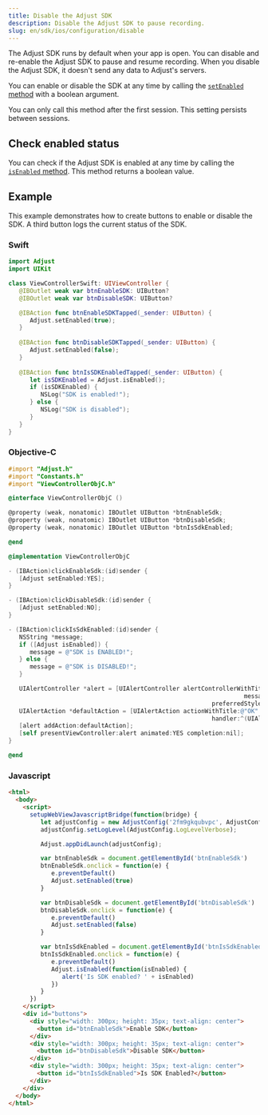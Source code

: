 ```yaml
---
title: Disable the Adjust SDK
description: Disable the Adjust SDK to pause recording.
slug: en/sdk/ios/configuration/disable
---
```



The Adjust SDK runs by default when your app is open. You can disable and re-enable the Adjust SDK to pause and resume recording. When you disable the Adjust SDK, it doesn't send any data to Adjust's servers.

You can enable or disable the SDK at any time by calling the [`setEnabled` method](#ios-setenabled-invocation) with a boolean argument.

<Callout type="important">

You can only call this method after the first session. This setting persists between sessions.

</Callout>

<SetEnabled />

## Check enabled status

You can check if the Adjust SDK is enabled at any time by calling the [`isEnabled` method](#ios-isenabled-invocation). This method returns a boolean value.

<IsEnabled />

## Example

This example demonstrates how to create buttons to enable or disable the SDK. A third button logs the current status of the SDK.

<Tabs>
<Tab sync="swift">

### Swift

```swift
import Adjust
import UIKit

class ViewControllerSwift: UIViewController {
   @IBOutlet weak var btnEnableSDK: UIButton?
   @IBOutlet weak var btnDisableSDK: UIButton?

   @IBAction func btnEnableSDKTapped(_sender: UIButton) {
      Adjust.setEnabled(true);
   }
   
   @IBAction func btnDisableSDKTapped(_sender: UIButton) {
      Adjust.setEnabled(false);
   }
   
   @IBAction func btnIsSDKEnabledTapped(_sender: UIButton) {
      let isSDKEnabled = Adjust.isEnabled();
      if (isSDKEnabled) {
         NSLog("SDK is enabled!");
      } else {
         NSLog("SDK is disabled");
      }
   }
}
```

</Tab>
<Tab sync="objc">

### Objective-C

```objective-c
#import "Adjust.h"
#import "Constants.h"
#import "ViewControllerObjC.h"

@interface ViewControllerObjC ()

@property (weak, nonatomic) IBOutlet UIButton *btnEnableSdk;
@property (weak, nonatomic) IBOutlet UIButton *btnDisableSdk;
@property (weak, nonatomic) IBOutlet UIButton *btnIsSdkEnabled;

@end

@implementation ViewControllerObjC

- (IBAction)clickEnableSdk:(id)sender {
   [Adjust setEnabled:YES];
}

- (IBAction)clickDisableSdk:(id)sender {
   [Adjust setEnabled:NO];
}

- (IBAction)clickIsSdkEnabled:(id)sender {
   NSString *message;
   if ([Adjust isEnabled]) {
      message = @"SDK is ENABLED!";
   } else {
      message = @"SDK is DISABLED!";
   }

   UIAlertController *alert = [UIAlertController alertControllerWithTitle:@"Is SDK Enabled?"
                                                                  message:message
                                                         preferredStyle:UIAlertControllerStyleAlert];
   UIAlertAction *defaultAction = [UIAlertAction actionWithTitle:@"OK" style:UIAlertActionStyleDefault
                                                         handler:^(UIAlertAction *action) {}];
   [alert addAction:defaultAction];
   [self presentViewController:alert animated:YES completion:nil];
}

@end
```

</Tab>
<Tab sync="js">

### Javascript

```html
<html>
  <body>
    <script>
      setupWebViewJavascriptBridge(function(bridge) {
         let adjustConfig = new AdjustConfig('2fm9gkqubvpc', AdjustConfig.EnvironmentSandbox);
         adjustConfig.setLogLevel(AdjustConfig.LogLevelVerbose);

         Adjust.appDidLaunch(adjustConfig);

         var btnEnableSdk = document.getElementById('btnEnableSdk')
         btnEnableSdk.onclick = function(e) {
            e.preventDefault()
            Adjust.setEnabled(true)
         }

         var btnDisableSdk = document.getElementById('btnDisableSdk')
         btnDisableSdk.onclick = function(e) {
            e.preventDefault()
            Adjust.setEnabled(false)
         }

         var btnIsSdkEnabled = document.getElementById('btnIsSdkEnabled')
         btnIsSdkEnabled.onclick = function(e) {
            e.preventDefault()
            Adjust.isEnabled(function(isEnabled) {
               alert('Is SDK enabled? ' + isEnabled)
            })
         }
      })
    </script>
    <div id="buttons">
      <div style="width: 300px; height: 35px; text-align: center">
        <button id="btnEnableSdk">Enable SDK</button>
      </div>
      <div style="width: 300px; height: 35px; text-align: center">
        <button id="btnDisableSdk">Disable SDK</button>
      </div>
      <div style="width: 300px; height: 35px; text-align: center">
        <button id="btnIsSdkEnabled">Is SDK Enabled?</button>
      </div>
    </div>
  </body>
</html>
```

</Tab>
</Tabs>
